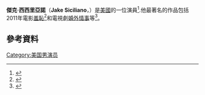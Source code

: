 {{Infobox person
| name          =  Jake Siciliano
| image         = 
| imagesize     =
| caption       = 
| birth_date     = {{Birth date and age|1998|10|23}} 
| birth_place    = 美國
| occupation    = 演員
| yearsactive   = 2008-現在
}}
'''傑克·西西里亞諾'''（'''Jake Siciliano'''，{{bd|1998年|10月23日}}）是[[美國|美國]]的一位演員<ref name="IMDb: Jake Siciliano">{{Cite web |url=http://www.imdb.com/name/nm2973456/ |title=存档副本 |accessdate=2016-03-22 |archive-date=2020-11-28 |archive-url=https://web.archive.org/web/20201128235329/https://www.imdb.com/name/nm2973456/ |dead-url=no }}</ref>.他最著名的作品包括2011年電影[[羞恥_(電影)|羞恥]]<ref name="Filmbook Review: SHAME (2011)">{{Cite web |url=http://film-book.com/film-review-shame-2011-steve-mcqueen-michael-fassbender/?utm_source=rss&utm_medium=rss&utm_campaign=film-review-shame-2011-steve-mcqueen-michael-fassbender |title=存档副本 |accessdate=2016-03-22 |archive-date=2018-09-30 |archive-url=https://web.archive.org/web/20180930053927/http://film-book.com/film-review-shame-2011-steve-mcqueen-michael-fassbender/?utm_source=rss&utm_medium=rss&utm_campaign=film-review-shame-2011-steve-mcqueen-michael-fassbender |dead-url=no }}</ref>和電視劇[[婚外情事|婚外情事]]等<ref name ="IMDb: The Affair">{{Cite web |url=http://www.imdb.com/title/tt2699110/?ref_=nm_flmg_act_1 |title=存档副本 |accessdate=2016-03-22 |archive-date=2017-08-28 |archive-url=https://web.archive.org/web/20170828135549/http://www.imdb.com/title/tt2699110/?ref_=nm_flmg_act_1 |dead-url=no }}</ref>。
==參考資料==
{{Reflist}}
[[Category:美国男演员|Category:美国男演员]]